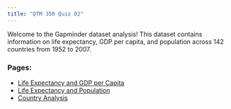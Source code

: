 ```yaml
---
title: "QTM 350 Quiz 02"
---
```


Welcome to the Gapminder dataset analysis! This dataset contains information on life expectancy, GDP per capita, and population across 142 countries from 1952 to 2007.

### Pages:
- [Life Expectancy and GDP per Capita](life-gdp.qmd)
- [Life Expectancy and Population](life-population.qmd)
- [Country Analysis](country.qmd)

